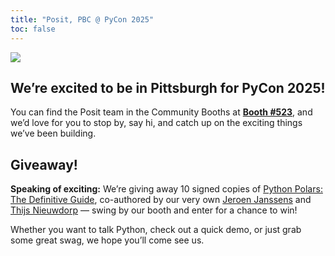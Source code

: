 ```yaml
---
title: "Posit, PBC @ PyCon 2025"
toc: false
---
```


[![](img/pycon-expo-hall-marked.png)](https://us.pycon.org/2025/attend/expo-hall/){target="_blank"}

## We’re excited to be in Pittsburgh for PyCon 2025!

You can find the Posit team in the Community Booths at [**Booth #523**](https://us.pycon.org/2025/attend/expo-hall/){target="_blank"},
and we’d love for you to stop by, say hi, and catch up on the exciting things we’ve been building.



## Giveaway!

**Speaking of exciting:**
We’re giving away 10 signed copies of
[Python Polars: The Definitive Guide](https://polarsguide.com/){target="_blank"},
co-authored by our very own
[Jeroen Janssens](https://jeroenjanssens.com/){target="_blank"} and
[Thijs Nieuwdorp](https://www.linkedin.com/in/thijsnieuwdorp/){target="_blank"}
— swing by our booth and enter for a chance to win!

Whether you want to talk Python, check out a quick demo, or just grab some great swag, we hope you’ll come see us.

